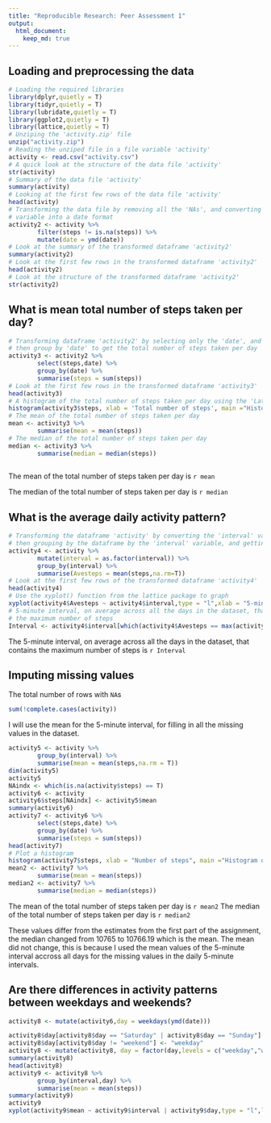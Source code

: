 ```yaml
---
title: "Reproducible Research: Peer Assessment 1"
output: 
  html_document:
    keep_md: true
---
```



## Loading and preprocessing the data

```r
# Loading the required libraries
library(dplyr,quietly = T) 
library(tidyr,quietly = T)
library(lubridate,quietly = T)
library(ggplot2,quietly = T)
library(lattice,quietly = T)
# Unziping the 'activity.zip' file
unzip("activity.zip")
# Reading the unziped file in a file variable 'activity'
activity <- read.csv("activity.csv")
# A quick look at the structure of the data file 'activity'
str(activity)
# Summary of the data file 'activity'
summary(activity)
# Looking at the first few rows of the data file 'activity'
head(activity)
# Transforming the data file by removing all the 'NAs', and converting the 'date' 
# variable into a date format
activity2 <- activity %>%
        filter(steps != is.na(steps)) %>%
        mutate(date = ymd(date))
# Look at the summary of the transformed dataframe 'activity2'
summary(activity2)
# Look at the first few rows in the transformed dataframe 'activity2'
head(activity2)
# Look at the structure of the transformed dataframe 'activity2'
str(activity2)
```


## What is mean total number of steps taken per day?

```r
# Transforming dataframe 'activity2' by selecting only the 'date', and 'steps' variables
# then group by 'date' to get the total number of steps taken per day
activity3 <- activity2 %>%
        select(steps,date) %>%
        group_by(date) %>%  
        summarise(steps = sum(steps))
# Look at the first few rows in the transformed dataframe 'activity3'
head(activity3)
# A histogram of the total number of steps taken per day using the 'Lattice' package
histogram(activity3$steps, xlab = 'Total number of steps', main ="Histogram of total number of steps taken each day", col = 'grey')
# The mean of the total number of steps taken per day
mean <- activity3 %>%
        summarise(mean = mean(steps)) 
# The median of the total number of steps taken per day        
median <- activity3 %>%
        summarise(median = median(steps))
        
```

The mean of the total number of steps taken per day is `r mean`

The median of the total number of steps taken per day is `r median`

## What is the average daily activity pattern?

```r
# Transforming the dataframe 'activity' by converting the 'interval' variable to a factor
# then grouping by the dataframe by the 'interval' variable, and getting taking the mean
activity4 <- activity %>%
        mutate(interval = as.factor(interval)) %>%
        group_by(interval) %>%
        summarise(Avesteps = mean(steps,na.rm=T))
# Look at the first few rows of the transformed dataframe 'activity4'
head(activity4)
# Use the xyplot() function from the lattice package to graph
xyplot(activity4$Avesteps ~ activity4$interval,type = "l",xlab = "5-minute interval",ylab = "average number of steps taken",main="Average daily activity pattern",scales=list(x=list(tick.number = 6, at = seq(1, 288, 48), labels = levels(activity4$interval)[seq(1,288,48)])))
# 5-minute interval, on average across all the days in the dataset, that contains
# the maximum number of steps
Interval <- activity4$interval[which(activity4$Avesteps == max(activity4$Avesteps))]
```
The 5-minute interval, on average across all the days in the dataset, that contains the 
maximum number of steps is `r Interval`

## Imputing missing values

The total number of rows with ```NA```s 
```r
sum(!complete.cases(activity))
```

I will use the mean for the 5-minute interval, for filling in all the missing values in the dataset.

```r
activity5 <- activity %>%
        group_by(interval) %>%
        summarise(mean = mean(steps,na.rm = T))
dim(activity5)
activity5
NAindx <- which(is.na(activity$steps) == T)
activity6 <- activity         
activity6$steps[NAindx] <- activity5$mean
summary(activity6)
activity7 <- activity6 %>%
        select(steps,date) %>%
        group_by(date) %>%
        summarise(steps = sum(steps))
head(activity7)
# Plot a histogram
histogram(activity7$steps, xlab = "Number of steps", main ="Histogram of total number of steps taken each day", col = 'gray')
mean2 <- activity7 %>%
        summarise(mean = mean(steps))
median2 <- activity7 %>%
        summarise(median = median(steps))
```
The mean of the total number of steps taken per day is `r mean2`
The median of the total number of steps taken per day is `r median2`

These values differ from the estimates from the first part of the assignment, the median changed from 10765 to 10766.19 which is the mean. The mean did not change, this is because I used the mean values of the 5-minute interval accross all days for the missing values in the daily 5-minute intervals.

## Are there differences in activity patterns between weekdays and weekends?
```r
activity8 <- mutate(activity6,day = weekdays(ymd(date)))

activity8$day[activity8$day == "Saturday" | activity8$day == "Sunday"] <- "weekend"
activity8$day[activity8$day != "weekend"] <- "weekday"
activity8 <- mutate(activity8, day = factor(day,levels = c("weekday","weekend")))
summary(activity8)
head(activity8)
activity9 <- activity8 %>%
        group_by(interval,day) %>%
        summarise(mean = mean(steps))
summary(activity9)
activity9
xyplot(activity9$mean ~ activity9$interval | activity9$day,type = "l",layout = c(1,2),xlab = "interval",ylab = 'steps')

```